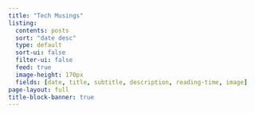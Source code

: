 ```yaml
---
title: "Tech Musings"
listing:
  contents: posts
  sort: "date desc"
  type: default
  sort-ui: false
  filter-ui: false
  feed: true
  image-height: 170px
  fields: [date, title, subtitle, description, reading-time, image]
page-layout: full
title-block-banner: true
---
```




